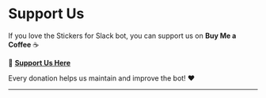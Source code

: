 # Support Us

If you love the Stickers for Slack bot, you can support us on **Buy Me a Coffee** ☕

🔗 **[Support Us Here](https://buymeacoffee.com/slackstickers)**

Every donation helps us maintain and improve the bot! ❤️

---
